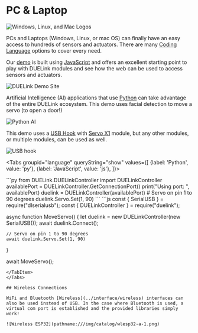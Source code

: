 
# PC & Laptop


![Windows, Linux, and Mac Logos](pathname:///img/pc-laptop-logos.png)

PCs and Laptops (Windows, Linux, or mac OS) can finally have an easy access to hundreds of sensors and actuators. There are many [Coding Language](../language/intro) options to cover every need.

Our [demo](https://demo.duelink.com/) is built using [JavaScript](../language/javascript) and offers an excellent starting point to play with DUELink modules and see how the web can be used to access sensors and actuators.

![DUELink Demo Site](pathname:///img/demo-website.png)

Artificial Intelligence (AI) applications that use [Python](../language/python) can take advantage of the entire DUELink ecosystem. This demo uses facial detection to move a servo (to open a door!)

![Python AI](pathname:///img/python-ai.gif)

This demo uses a [USB Hook](../products/adusbhook-a) with [Servo X1](../products/acservox1-a) module, but any other modules, or multiple modules, can be used as well.

![USB hook](pathname:///img/usbhook-servo-x1.png)

<Tabs groupid="language" queryString="show"
  values={[
    {label: 'Python', value: 'py'},
    {label: 'JavaScript', value: 'js'},
]}>

<TabItem value="py">
```py
from DUELink.DUELinkController import DUELinkController
availablePort = DUELinkController.GetConnectionPort()
print("Using port: ", availablePort)
duelink = DUELinkController(availablePort)
# Servo on pin 1 to 90 degrees
duelink.Servo.Set(1, 90)
```
</TabItem>
<TabItem value="js">
```js
const { SerialUSB } = require("dlserialusb");
const { DUELinkController } = require("duelink");

async function MoveServo() {
    let duelink = new DUELinkController(new SerialUSB());
    await duelink.Connect();

    // Servo on pin 1 to 90 degrees
    await duelink.Servo.Set(1, 90)
}

await MoveServo();
```
</TabItem>
</Tabs>

## Wireless Connections

WiFi and Bluetooth [Wireless](../interface/wireless) interfaces can also be used instead of USB. In the case where Bluetooth is used, a virtual com port is established and the provided libraries simply work!

![Wireless ESP32](pathname:///img/catalog/wlesp32-a-1.png)
